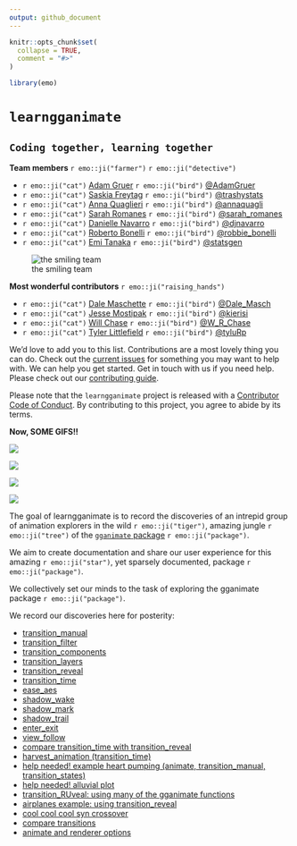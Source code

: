 ```yaml
---
output: github_document
---
```


<!-- README.md is generated from README.Rmd. Please edit that file -->

```r
knitr::opts_chunk$set(
  collapse = TRUE,
  comment = "#>"
)

library(emo)
```

# `learngganimate`
## `Coding together, learning together`

**Team members** `r emo::ji("farmer")`  `r emo::ji("detective")`

* `r emo::ji("cat")` [Adam Gruer](https://github.com/adam-gruer) `r emo::ji("bird")`  [\@AdamGruer](https://twitter.com/AdamGruer)
* `r emo::ji("cat")` [Saskia Freytag](https://github.com/SaskiaFreytag) `r emo::ji("bird")` [\@trashystats](https://twitter.com/trashystats)
* `r emo::ji("cat")` [Anna Quaglieri](https://github.com/annaquaglieri16) `r emo::ji("bird")` [\@annaquagli](https://twitter.com/annaquagli)
* `r emo::ji("cat")` [Sarah Romanes](https://github.com/sarahromanes) `r emo::ji("bird")` [\@sarah_romanes](https://twitter.com/sarah_romanes)
* `r emo::ji("cat")` [Danielle Navarro](https://github.com/djnavarro) `r emo::ji("bird")` [\@djnavarro](https://twitter.com/djnavarro)
* `r emo::ji("cat")` [Roberto Bonelli](https://github.com/Robbie90) `r emo::ji("bird")` [\@robbie_bonelli](https://twitter.com/robbie_bonelli)
* `r emo::ji("cat")` [Emi Tanaka](https://github.com/emitanaka) `r emo::ji("bird")` [\@statsgen](https://twitter.com/statsgen)

![the smiling team](assets/img/team.jpg)

**Most wonderful contributors** `r emo::ji("raising_hands")`

* `r emo::ji("cat")` [Dale Maschette](https://github.com/Maschette) `r emo::ji("bird")`  [\@Dale_Masch](https://twitter.com/Dale_Masch)
* `r emo::ji("cat")` [Jesse Mostipak](https://github.com/jmostipak) `r emo::ji("bird")`  [\@kierisi](https://twitter.com/kierisi)
* `r emo::ji("cat")` [Will Chase](https://github.com/will-r-chase) `r emo::ji("bird")`  [\@W_R_Chase](https://twitter.com/W_R_Chase)
* `r emo::ji("cat")` [Tyler Littlefield](https://github.com/tyluRp) `r emo::ji("bird")`  [\@tyluRp](https://twitter.com/tyluRp)

We'd love to add you to this list. Contributions are a most lovely thing you can do. Check out the [current issues](https://github.com/issues) for something you may want to help with. We can help you get started. Get in touch with us if you need help. Please check out our [contributing guide](CONTRIBUTING.md).

Please note that the `learngganimate` project is released with a [Contributor Code of Conduct](CODE_OF_CONDUCT.md). By contributing to this project, you agree to abide by its terms.

**Now, SOME GIFS!!**


![](transition_manual_files/figure-gfm/unnamed-chunk-2-1.gif)


![](RuPaul_excercise/making_gganimate_fab_files/figure-markdown_github/rupaulgif-1.gif)


![](ease_aes_files/figure-gfm/unnamed-chunk-11-1.gif)


![](coolcoolcool_files/figure-gfm/cool-1.gif)


The goal of learngganimate is to record the discoveries of an intrepid
group of animation explorers in the wild `r emo::ji("tiger")`, amazing jungle `r emo::ji("tree")` of the [`gganimate` package](https://github.com/thomasp85/gganimate) `r emo::ji("package")`.

We aim to create documentation and share our user experience for this amazing `r emo::ji("star")`, yet sparsely documented, package `r emo::ji("package")`.

We collectively set our minds to the task of exploring the gganimate
package `r emo::ji("package")`.

We record our discoveries here for posterity:

  - [transition_manual](transition_manual.md)
  - [transition_filter](transition_filter.md)
  - [transition_components](transition_components.md)
  - [transition_layers](transition_layers.md)
  - [transition_reveal](transition_reveal/transition_reveal.md)
  - [transition_time](transition_time/transition_time.md)
  - [ease_aes](ease_aes.md)
  - [shadow_wake](shadow_wake.md)
  - [shadow_mark](shadow_mark.md)
  - [shadow_trail](shadow_trail.md)  
  - [enter_exit](enter_exit/enter_exit.md)
  - [view_follow](view_follow.md)
  - [compare transition_time with transition_reveal](transition_time_vs_transition_reveal.md)
  - [harvest_animation (transition_time)](example_harvest_animation.md)
  - [help needed! example heart pumping (animate, transition_manual, transition_states)](example_heart_pumping.md)
  - [help needed! alluvial plot](alluvial_plot.md)
  - [transition_RUveal: using many of the gganimate functions](RuPaul_excercise/making_gganimate_fab.md)
  - [airplanes example: using transition_reveal](USflights.md)
  - [cool cool cool syn crossover](coolcoolcool.md)
  - [compare transitions](compare_transitions.md)
  - [animate and renderer options](animate.md)

  
  
